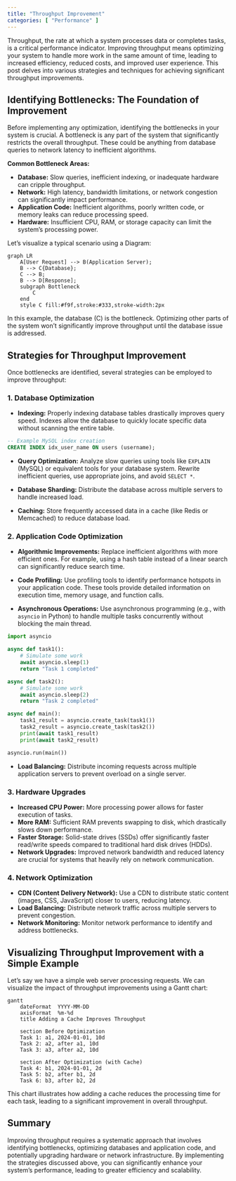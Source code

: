 ```yaml
---
title: "Throughput Improvement"
categories: [ "Performance" ]
---
```


Throughput, the rate at which a system processes data or completes tasks, is a critical performance indicator. Improving throughput means optimizing your system to handle more work in the same amount of time, leading to increased efficiency, reduced costs, and improved user experience. This post delves into various strategies and techniques for achieving significant throughput improvements.

## Identifying Bottlenecks: The Foundation of Improvement

Before implementing any optimization, identifying the bottlenecks in your system is crucial. A bottleneck is any part of the system that significantly restricts the overall throughput. These could be anything from database queries to network latency to inefficient algorithms.

**Common Bottleneck Areas:**

-   **Database:** Slow queries, inefficient indexing, or inadequate hardware can cripple throughput.
-   **Network:** High latency, bandwidth limitations, or network congestion can significantly impact performance.
-   **Application Code:** Inefficient algorithms, poorly written code, or memory leaks can reduce processing speed.
-   **Hardware:** Insufficient CPU, RAM, or storage capacity can limit the system's processing power.

Let's visualize a typical scenario using a Diagram:

```mermaid
graph LR
    A[User Request] --> B(Application Server);
    B --> C{Database};
    C --> B;
    B --> D[Response];
    subgraph Bottleneck
        C
    end
    style C fill:#f9f,stroke:#333,stroke-width:2px
```

In this example, the database (C) is the bottleneck. Optimizing other parts of the system won't significantly improve throughput until the database issue is addressed.

## Strategies for Throughput Improvement

Once bottlenecks are identified, several strategies can be employed to improve throughput:

### 1. Database Optimization

-   **Indexing:** Properly indexing database tables drastically improves query speed. Indexes allow the database to quickly locate specific data without scanning the entire table.

``` sql
-- Example MySQL index creation
CREATE INDEX idx_user_name ON users (username);
```

-   **Query Optimization:** Analyze slow queries using tools like `EXPLAIN` (MySQL) or equivalent tools for your database system. Rewrite inefficient queries, use appropriate joins, and avoid `SELECT *`.

-   **Database Sharding:** Distribute the database across multiple servers to handle increased load.

-   **Caching:** Store frequently accessed data in a cache (like Redis or Memcached) to reduce database load.

### 2. Application Code Optimization

-   **Algorithmic Improvements:** Replace inefficient algorithms with more efficient ones. For example, using a hash table instead of a linear search can significantly reduce search time.

-   **Code Profiling:** Use profiling tools to identify performance hotspots in your application code. These tools provide detailed information on execution time, memory usage, and function calls.

-   **Asynchronous Operations:** Use asynchronous programming (e.g., with `asyncio` in Python) to handle multiple tasks concurrently without blocking the main thread.

``` python
import asyncio

async def task1():
    # Simulate some work
    await asyncio.sleep(1)
    return "Task 1 completed"

async def task2():
    # Simulate some work
    await asyncio.sleep(2)
    return "Task 2 completed"

async def main():
    task1_result = asyncio.create_task(task1())
    task2_result = asyncio.create_task(task2())
    print(await task1_result)
    print(await task2_result)

asyncio.run(main())
```

-   **Load Balancing:** Distribute incoming requests across multiple application servers to prevent overload on a single server.

### 3. Hardware Upgrades

-   **Increased CPU Power:** More processing power allows for faster execution of tasks.
-   **More RAM:** Sufficient RAM prevents swapping to disk, which drastically slows down performance.
-   **Faster Storage:** Solid-state drives (SSDs) offer significantly faster read/write speeds compared to traditional hard disk drives (HDDs).
-   **Network Upgrades:** Improved network bandwidth and reduced latency are crucial for systems that heavily rely on network communication.

### 4. Network Optimization

-   **CDN (Content Delivery Network):** Use a CDN to distribute static content (images, CSS, JavaScript) closer to users, reducing latency.
-   **Load Balancing:** Distribute network traffic across multiple servers to prevent congestion.
-   **Network Monitoring:** Monitor network performance to identify and address bottlenecks.

## Visualizing Throughput Improvement with a Simple Example

Let's say we have a simple web server processing requests. We can visualize the impact of throughput improvements using a Gantt chart:

```mermaid
gantt
    dateFormat  YYYY-MM-DD
    axisFormat  %m-%d
    title Adding a Cache Improves Throughput

    section Before Optimization
    Task 1: a1, 2024-01-01, 10d
    Task 2: a2, after a1, 10d
    Task 3: a3, after a2, 10d

    section After Optimization (with Cache)
    Task 4: b1, 2024-01-01, 2d
    Task 5: b2, after b1, 2d
    Task 6: b3, after b2, 2d
```

This chart illustrates how adding a cache reduces the processing time for each task, leading to a significant improvement in overall throughput.

## Summary

Improving throughput requires a systematic approach that involves identifying bottlenecks, optimizing databases and application code, and potentially upgrading hardware or network infrastructure. By implementing the strategies discussed above, you can significantly enhance your system's performance, leading to greater efficiency and scalability.